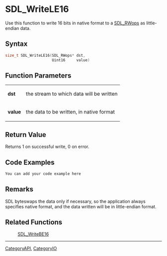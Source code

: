 
= SDL_WriteLE16 =
Use this function to write 16 bits in native format to a [[SDL_RWops]] as little-endian data.


== Syntax ==
<syntaxhighlight lang='c++'>
size_t SDL_WriteLE16(SDL_RWops* dst,
                     Uint16     value)
</syntaxhighlight>

== Function Parameters ==
{|
|'''dst'''
|the stream to which data will be written
|-
|'''value'''
|the data to be written, in native format
|}

== Return Value ==
Returns 1 on successful write, 0 on error.

== Code Examples ==
<syntaxhighlight lang='c++'>
You can add your code example here
</syntaxhighlight>

== Remarks ==
SDL byteswaps the data only if necessary, so the application always specifies native format, and the data written will be in little-endian format.

== Related Functions ==
:[[SDL_WriteBE16]]

----
[[CategoryAPI]], [[CategoryIO]]
